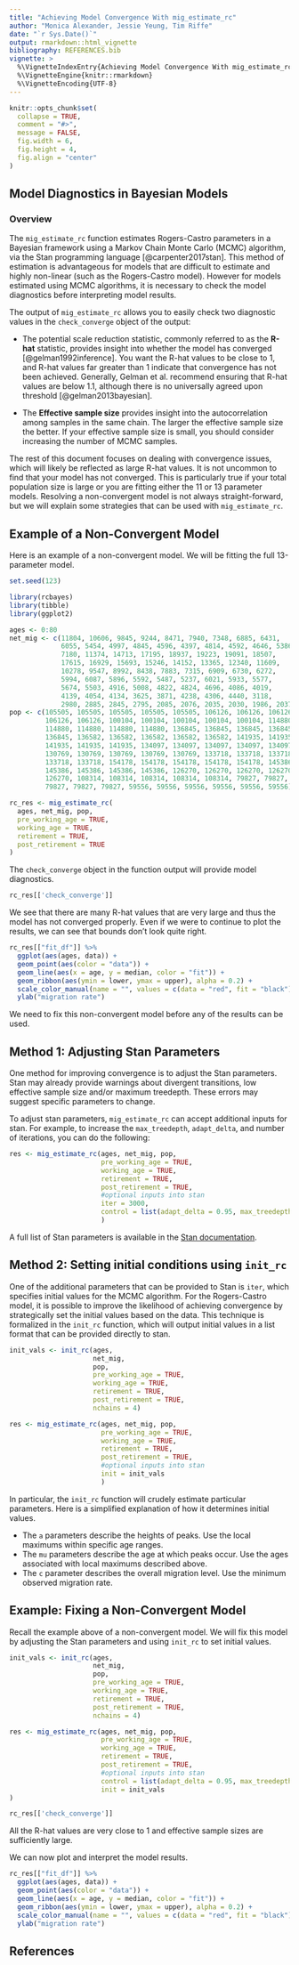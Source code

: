 ```yaml
---
title: "Achieving Model Convergence With mig_estimate_rc"
author: "Monica Alexander, Jessie Yeung, Tim Riffe"
date: "`r Sys.Date()`"
output: rmarkdown::html_vignette
bibliography: REFERENCES.bib
vignette: >
  %\VignetteIndexEntry{Achieving Model Convergence With mig_estimate_rc}
  %\VignetteEngine{knitr::rmarkdown}
  %\VignetteEncoding{UTF-8}
---
```


```r
knitr::opts_chunk$set(
  collapse = TRUE,
  comment = "#>",
  message = FALSE,
  fig.width = 6,
  fig.height = 4,
  fig.align = "center"
)
```


## Model Diagnostics in Bayesian Models

### Overview
The `mig_estimate_rc` function estimates Rogers-Castro parameters in a Bayesian framework using a Markov Chain Monte Carlo (MCMC) algorithm, via the Stan programming language [@carpenter2017stan]. This method of estimation is advantageous for models that are difficult to estimate and highly non-linear (such as the Rogers-Castro model). However for models estimated using MCMC algorithms, it is necessary to check the model diagnostics before interpreting model results. 

The output of `mig_estimate_rc` allows you to easily check two diagnostic values in the `check_converge` object of the output: 

* The potential scale reduction statistic, commonly referred to as the **R-hat** statistic, provides insight into whether the model has converged [@gelman1992inference]. You want the R-hat values to be close to 1, and R-hat values far greater than 1 indicate that convergence has not been achieved. Generally, Gelman et al. recommend ensuring that R-hat values are below 1.1, although there is no universally agreed upon threshold [@gelman2013bayesian].

* The **Effective sample size** provides insight into the autocorrelation among samples in the same chain. The larger the effective sample size the better. If your effective sample size is small, you should consider increasing the number of MCMC samples.

The rest of this document focuses on dealing with convergence issues, which will likely be reflected as large R-hat values. It is not uncommon to find that your model has not converged. This is particularly true if your total population size is large or you are fitting either the 11 or 13 parameter models. Resolving a non-convergent model is not always straight-forward, but we will explain some strategies that can be used with `mig_estimate_rc`. 

## Example of a Non-Convergent Model

Here is an example of a non-convergent model. We will be fitting the full 13-parameter model. 

```r
set.seed(123)
```

```r
library(rcbayes)
library(tibble)
library(ggplot2)

ages <- 0:80
net_mig <- c(11804, 10606, 9845, 9244, 8471, 7940, 7348, 6885, 6431, 
             6055, 5454, 4997, 4845, 4596, 4397, 4814, 4592, 4646, 5386, 
             7180, 11374, 14713, 17195, 18937, 19223, 19091, 18507, 
             17615, 16929, 15693, 15246, 14152, 13365, 12340, 11609, 
             10278, 9547, 8992, 8438, 7883, 7315, 6909, 6730, 6272, 
             5994, 6087, 5896, 5592, 5487, 5237, 6021, 5933, 5577, 
             5674, 5503, 4916, 5008, 4822, 4824, 4696, 4086, 4019, 
             4139, 4054, 4134, 3625, 3871, 4238, 4306, 4440, 3118, 
             2980, 2885, 2845, 2795, 2085, 2076, 2035, 2030, 1986, 2037)
pop <- c(105505, 105505, 105505, 105505, 105505, 106126, 106126, 106126, 
         106126, 106126, 100104, 100104, 100104, 100104, 100104, 114880, 
         114880, 114880, 114880, 114880, 136845, 136845, 136845, 136845, 
         136845, 136582, 136582, 136582, 136582, 136582, 141935, 141935, 
         141935, 141935, 141935, 134097, 134097, 134097, 134097, 134097, 
         130769, 130769, 130769, 130769, 130769, 133718, 133718, 133718, 
         133718, 133718, 154178, 154178, 154178, 154178, 154178, 145386, 
         145386, 145386, 145386, 145386, 126270, 126270, 126270, 126270, 
         126270, 108314, 108314, 108314, 108314, 108314, 79827, 79827, 
         79827, 79827, 79827, 59556, 59556, 59556, 59556, 59556, 59556)

rc_res <- mig_estimate_rc(
  ages, net_mig, pop, 
  pre_working_age = TRUE,
  working_age = TRUE,
  retirement = TRUE,
  post_retirement = TRUE
)
```

The `check_converge` object in the function output will provide model diagnostics. 

```r
rc_res[['check_converge']]
```

We see that there are many R-hat values that are very large and thus the model has not converged properly. Even if we were to continue to plot the results, we can see that bounds don't look quite right. 

```r
rc_res[["fit_df"]] %>%
  ggplot(aes(ages, data)) +
  geom_point(aes(color = "data")) +
  geom_line(aes(x = age, y = median, color = "fit")) +
  geom_ribbon(aes(ymin = lower, ymax = upper), alpha = 0.2) +
  scale_color_manual(name = "", values = c(data = "red", fit = "black")) +
  ylab("migration rate")
```

We need to fix this non-convergent model before any of the results can be used. 

## Method 1: Adjusting Stan Parameters

One method for improving convergence is to adjust the Stan parameters. Stan may already provide warnings about divergent transitions, low effective sample size and/or maximum treedepth. These errors may suggest specific parameters to change. 

To adjust stan parameters, `mig_estimate_rc` can accept additional inputs for stan. For example, to increase the `max_treedepth`, `adapt_delta`, and number of iterations, you can do the following: 

```r
res <- mig_estimate_rc(ages, net_mig, pop,
                       pre_working_age = TRUE,
                       working_age = TRUE,
                       retirement = TRUE,
                       post_retirement = TRUE,
                       #optional inputs into stan
                       iter = 3000,
                       control = list(adapt_delta = 0.95, max_treedepth = 10)
                       )
```

A full list of Stan parameters is available in the [Stan documentation](https://mc-stan.org/rstan/reference/stan.html). 

## Method 2: Setting initial conditions using `init_rc`

One of the additional parameters that can be provided to Stan is `iter`, which specifies initial values for the MCMC algorithm. For the Rogers-Castro model, it is possible to improve the likelihood of achieving convergence by strategically set the initial values based on the data. This technique is formalized in the `init_rc` function, which will output initial values in a list format that can be provided directly to stan. 

```r
init_vals <- init_rc(ages, 
                     net_mig, 
                     pop, 
                     pre_working_age = TRUE,
                     working_age = TRUE,
                     retirement = TRUE,
                     post_retirement = TRUE,
                     nchains = 4)

res <- mig_estimate_rc(ages, net_mig, pop,
                       pre_working_age = TRUE,
                       working_age = TRUE,
                       retirement = TRUE,
                       post_retirement = TRUE,
                       #optional inputs into stan
                       init = init_vals
                       )
```

In particular, the `init_rc` function will crudely estimate particular parameters. Here is a simplified explanation of how it determines initial values. 

* The `a` parameters describe the heights of peaks. Use the local maximums within specific age ranges. 
* The `mu` parameters describe the age at which peaks occur. Use the ages associated with local maximums described above. 
* The `c` parameter describes the overall migration level. Use the minimum observed migration rate. 

## Example: Fixing a Non-Convergent Model

Recall the example above of a non-convergent model. We will fix this model by adjusting the Stan parameters and using `init_rc` to set initial values. 

```r
init_vals <- init_rc(ages, 
                     net_mig, 
                     pop, 
                     pre_working_age = TRUE,
                     working_age = TRUE,
                     retirement = TRUE,
                     post_retirement = TRUE,
                     nchains = 4)

res <- mig_estimate_rc(ages, net_mig, pop,
                       pre_working_age = TRUE,
                       working_age = TRUE,
                       retirement = TRUE,
                       post_retirement = TRUE,
                       #optional inputs into stan
                       control = list(adapt_delta = 0.95, max_treedepth = 10),
                       init = init_vals
)

rc_res[['check_converge']]
```

All the R-hat values are very close to 1 and effective sample sizes are sufficiently large. 

We can now plot and interpret the model results. 

```r
rc_res[["fit_df"]] %>%
  ggplot(aes(ages, data)) +
  geom_point(aes(color = "data")) +
  geom_line(aes(x = age, y = median, color = "fit")) +
  geom_ribbon(aes(ymin = lower, ymax = upper), alpha = 0.2) +
  scale_color_manual(name = "", values = c(data = "red", fit = "black")) +
  ylab("migration rate")
```

## References



